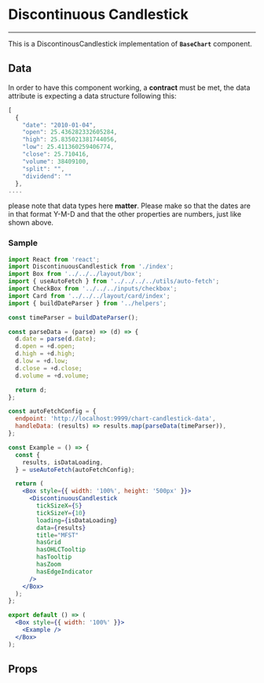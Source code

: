 
<Meta title='Financial/Charts' component={DiscontinuousCandlestick} />

# Discontinuous Candlestick
<hr />

This is a DiscontinousCandlestick implementation of **`BaseChart`** component.

<Story name="Discontinuous Candlestick">
  <DiscontinuousCandlestickTemplate />
</Story>

## Data
In order to have this component working, a **contract** must be met, the data attribute
is expecting a data structure following this:

```jsx
[
  {
    "date": "2010-01-04",
    "open": 25.436282332605284,
    "high": 25.835021381744056,
    "low": 25.411360259406774,
    "close": 25.710416,
    "volume": 38409100,
    "split": "",
    "dividend": ""
  },
....
```

please note that data types here **matter**. Please make so that the dates are in that format
Y-M-D and that the other properties are numbers, just like shown above.

### Sample

```jsx
import React from 'react';
import DiscontinuousCandlestick from './index';
import Box from '../../../layout/box';
import { useAutoFetch } from '../../../../utils/auto-fetch';
import CheckBox from '../../../inputs/checkbox';
import Card from '../../../layout/card/index';
import { buildDateParser } from '../helpers';

const timeParser = buildDateParser();

const parseData = (parse) => (d) => {
  d.date = parse(d.date);
  d.open = +d.open;
  d.high = +d.high;
  d.low = +d.low;
  d.close = +d.close;
  d.volume = +d.volume;

  return d;
};

const autoFetchConfig = {
  endpoint: 'http://localhost:9999/chart-candlestick-data',
  handleData: (results) => results.map(parseData(timeParser)),
};

const Example = () => {
  const {
    results, isDataLoading,
  } = useAutoFetch(autoFetchConfig);

  return (
    <Box style={{ width: '100%', height: '500px' }}>
      <DiscontinuousCandlestick
        tickSizeX={5}
        tickSizeY={10}
        loading={isDataLoading}
        data={results}
        title="MFST"
        hasGrid
        hasOHLCTooltip
        hasTooltip
        hasZoom
        hasEdgeIndicator
      />
    </Box>
  );
};

export default () => (
  <Box style={{ width: '100%' }}>
    <Example />
  </Box>
);
```

## Props
<Props of={DiscontinuousCandlestick} />
